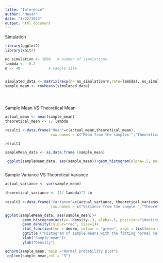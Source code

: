 ```yaml
---
title: "Inference"
author: "Mayar"
date: "1/22/2022"
output: html_document
---
```


Simulation
```r

library(ggplot2)
library(knitr)

no_simulation <- 1000   # number of simulations 
lambda <-  0.2 
n <- 40             # sample size


simulated_data <- matrix(rexp(n= no_simulation*n,rate=lambda), no_simulation, n)
sample_mean <- rowMeans(simulated_data)





```

Sample Mean VS Theoretical Mean

```r

actual_mean <- mean(sample_mean) 
theoretical_mean <- 1/ lambda

result1 <-data.frame("Mean"=c(actual_mean,theoretical_mean), 
                     row.names = c("Mean from the samples ","Theoretical mean"))

result1

sampleMean_data <- as.data.frame (sample_mean)

 ggplot(sampleMean_data, aes(sample_mean))+geom_histogram(alpha=.5, position="identity", col="black")+geom_vline(xintercept = theoretical_mean, colour="red",show.legend=TRUE)+geom_vline(xintercept = actual_mean, colour="green", show.legend=TRUE)+ggtitle ("Histogram of the sample means ")+xlab("Sample mean")+ylab("Density")
 
```
Sample Variance VS Theoretical Variance

```r

actual_variance <- var(sample_mean) 
        
theoretical_variance <- (1/ lambda)^2 /n 
 
result2 <-data.frame("Variance"=c(actual_variance, theoretical_variance), 
                     row.names = c("Variance from the sample ","Theoretical variance"))
```

```r

ggplot(sampleMean_data, aes(sample_mean))+
        geom_histogram(aes(y=..density..), alpha=.5, position="identity", fill="white", col="black")+
        geom_density(colour="red", size=1)+
        stat_function(fun = dnorm, colour = "green", args = list(mean = theoretical_mean, sd = sqrt(theoretical_variance)))+
        ggtitle ("Histogram of sample means with the fitting normal curve ")+
        xlab("Sample mean")+
        ylab("Density")

qqnorm(sample_mean, main ="Normal probability plot")
 qqline(sample_mean,col = "3")
 
 
 
```



